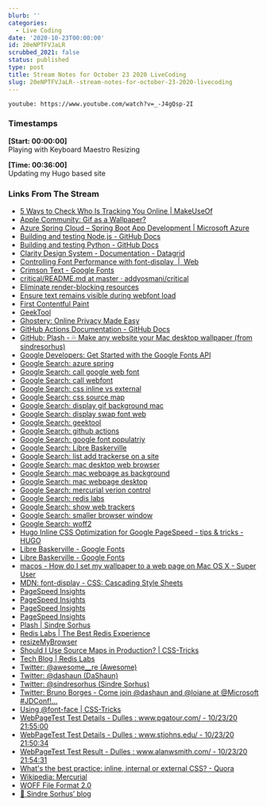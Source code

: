 ```yaml
---
blurb: ''
categories:
  - Live Coding
date: '2020-10-23T00:00:00'
id: 20eNPTFVJaLR
scrubbed_2021: false
status: published
type: post
title: Stream Notes for October 23 2020 LiveCoding
slug: 20eNPTFVJaLR--stream-notes-for-october-23-2020-livecoding
---
```


`youtube: https://www.youtube.com/watch?v=_-J4gQsp-2I`


### Timestamps

<span class="post-info">__[Start: 00:00:00]__</span><br />
Playing with Keyboard Maestro Resizing

<span class="post-info">__[Time: 00:36:00]__</span><br />
Updating my Hugo based site

### Links From The Stream


- [5 Ways to Check Who Is Tracking You Online | MakeUseOf](https://www.makeuseof.com/tag/check-who-tracking-you-online/)
- [Apple Community: Gif as a Wallpaper?](https://discussions.apple.com/thread/7509329)
- [Azure Spring Cloud – Spring Boot App Development | Microsoft Azure](https://azure.microsoft.com/en-us/services/spring-cloud/)
- [Building and testing Node.js - GitHub Docs](https://docs.github.com/en/free-pro-team@latest/actions/guides/building-and-testing-nodejs)
- [Building and testing Python - GitHub Docs](https://docs.github.com/en/free-pro-team@latest/actions/guides/building-and-testing-python)
- [Clarity Design System - Documentation - Datagrid](https://clarity.design/documentation/datagrid/custom-sorting)
- [Controlling Font Performance with font-display  |  Web](https://developers.google.com/web/updates/2016/02/font-display)
- [Crimson Text - Google Fonts](https://fonts.google.com/specimen/Crimson+Text?sort=popularity&sidebar.open=true&selection.family=Crimson+Text:ital,wght@0,400;0,700;1,400)
- [critical/README.md at master · addyosmani/critical](https://github.com/addyosmani/critical/blob/master/README.md)
- [Eliminate render-blocking resources](https://web.dev/render-blocking-resources/?utm_source=lighthouse&utm_medium=unknown)
- [Ensure text remains visible during webfont load](https://web.dev/font-display/?utm_source=lighthouse&utm_medium=unknown)
- [First Contentful Paint](https://web.dev/first-contentful-paint/?utm_source=lighthouse&utm_medium=unknown)
- [GeekTool](https://www.tynsoe.org/v2/geektool/)
- [Ghostery: Online Privacy Made Easy](https://www.ghostery.com/)
- [GitHub Actions Documentation - GitHub Docs](https://docs.github.com/en/free-pro-team@latest/actions)
- [GitHub: Plash - 💦 Make any website your Mac desktop wallpaper (from sindresorhus)](https://github.com/sindresorhus/Plash)
- [Google Developers: Get Started with the Google Fonts API](https://developers.google.com/fonts/docs/getting_started)
- [Google Search: azure spring](https://www.google.com/search?client=safari&rls=en&q=azure+spring&ie=UTF-8&oe=UTF-8)
- [Google Search: call google web font](https://www.google.com/search?client=safari&rls=en&q=call+google+web+font&ie=UTF-8&oe=UTF-8)
- [Google Search: call webfont](https://www.google.com/search?client=safari&rls=en&q=call+webfont&ie=UTF-8&oe=UTF-8)
- [Google Search: css inline vs external](https://www.google.com/search?client=safari&rls=en&q=css+inline+vs+external&ie=UTF-8&oe=UTF-8)
- [Google Search: css source map](https://www.google.com/search?client=safari&rls=en&q=css+source+map&ie=UTF-8&oe=UTF-8)
- [Google Search: display gif background mac](https://www.google.com/search?client=safari&rls=en&q=display+gif+background+mac&ie=UTF-8&oe=UTF-8)
- [Google Search: display swap font web](https://www.google.com/search?client=safari&rls=en&q=display+swap+font+web&ie=UTF-8&oe=UTF-8)
- [Google Search: geektool](https://www.google.com/search?client=safari&rls=en&q=geektool&ie=UTF-8&oe=UTF-8)
- [Google Search: github actions](https://www.google.com/search?client=safari&rls=en&q=github+actions&ie=UTF-8&oe=UTF-8)
- [Google Search: google font populatriy](https://www.google.com/search?client=safari&rls=en&q=google+font+populatriy&ie=UTF-8&oe=UTF-8)
- [Google Search: Libre Baskerville](https://www.google.com/search?client=safari&rls=en&q=Libre+Baskerville&ie=UTF-8&oe=UTF-8)
- [Google Search: list add trackerse on a site](https://www.google.com/search?q=list+add+trackerse+on+a+site&newwindow=1&client=safari&rls=en&ei=noiTX5TcFKiG5wLV86HYBQ&start=10&sa=N&ved=2ahUKEwiUo4j7jszsAhUow1kKHdV5CFsQ8NMDegQIFRBD&biw=937&bih=587)
- [Google Search: mac desktop web browser](https://www.google.com/search?client=safari&rls=en&q=mac+desktop+web+browser&ie=UTF-8&oe=UTF-8)
- [Google Search: mac webpage as background](https://www.google.com/search?client=safari&rls=en&q=mac+webpage+as+background&ie=UTF-8&oe=UTF-8)
- [Google Search: mac webpage desktop](https://www.google.com/search?client=safari&rls=en&q=mac+webpage+desktop&ie=UTF-8&oe=UTF-8)
- [Google Search: mercurial verion control](https://www.google.com/search?client=safari&rls=en&q=mercurial+verion+control&ie=UTF-8&oe=UTF-8)
- [Google Search: redis labs](https://www.google.com/search?client=safari&rls=en&q=redis+labs&ie=UTF-8&oe=UTF-8)
- [Google Search: show web trackers](https://www.google.com/search?client=safari&rls=en&q=show+web+trackers&ie=UTF-8&oe=UTF-8)
- [Google Search: smaller browser window](https://www.google.com/search?client=safari&rls=en&q=smaller+browser+window&ie=UTF-8&oe=UTF-8)
- [Google Search: woff2](https://www.google.com/search?client=safari&rls=en&q=woff2&ie=UTF-8&oe=UTF-8)
- [Hugo Inline CSS Optimization for Google PageSpeed - tips & tricks - HUGO](https://discourse.gohugo.io/t/hugo-inline-css-optimization-for-google-pagespeed/6032)
- [Libre Baskerville - Google Fonts](https://fonts.google.com/specimen/Libre+Baskerville#pairings)
- [Libre Baskerville - Google Fonts](https://fonts.google.com/specimen/Libre+Baskerville?sort=popularity&query=basker)
- [macos - How do I set my wallpaper to a web page on Mac OS X - Super User](https://superuser.com/questions/160949/how-do-i-set-my-wallpaper-to-a-web-page-on-mac-os-x)
- [MDN: font-display - CSS: Cascading Style Sheets](https://developer.mozilla.org/en-US/docs/Web/CSS/@font-face/font-display)
- [PageSpeed Insights](https://developers.google.com/speed/pagespeed/insights/?url=https%3A%2F%2Fwww.alanwsmith.com&tab=mobile)
- [PageSpeed Insights](https://developers.google.com/speed/pagespeed/insights/?url=https%3A%2F%2Fwww.alanwsmith.com)
- [PageSpeed Insights](https://developers.google.com/speed/pagespeed/insights/?url=https%3A%2F%2Fwww.alanwsmith.com&tab=desktop)
- [PageSpeed Insights](https://developers.google.com/speed/pagespeed/insights/?url=https%3A%2F%2Fwww.stjohns.edu%2F)
- [Plash | Sindre Sorhus](https://sindresorhus.com/plash)
- [Redis Labs | The Best Redis Experience](https://redislabs.com/)
- [resizeMyBrowser](http://resizemybrowser.com/)
- [Should I Use Source Maps in Production? | CSS-Tricks](https://css-tricks.com/should-i-use-source-maps-in-production/)
- [Tech Blog | Redis Labs](https://redislabs.com/blog/tech-blog/)
- [Twitter: @awesome__re (Awesome)](https://twitter.com/awesome__re)
- [Twitter: @dashaun (DaShaun)](https://twitter.com/dashaun)
- [Twitter: @sindresorhus (Sindre Sorhus)](https://twitter.com/sindresorhus)
- [Twitter: Bruno Borges - Come join @dashaun and @loiane at @Microsoft #JDConf!...](https://twitter.com/brunoborges/status/1319684773678202880)
- [Using @font-face | CSS-Tricks](https://css-tricks.com/snippets/css/using-font-face/)
- [WebPageTest Test Details - Dulles : www.pgatour.com/ - 10/23/20 21:55:00](https://www.webpagetest.org/result/201024_DiWS_b7e998187f04f0b8d655661597a63a55/1/details/#waterfall_view_step1)
- [WebPageTest Test Details - Dulles : www.stjohns.edu/ - 10/23/20 21:50:34](https://www.webpagetest.org/result/201024_DiZA_63f92db71e7fb78d0f988ca1cc117d38/1/details/#waterfall_view_step1)
- [WebPageTest Test Result - Dulles : www.alanwsmith.com/ - 10/23/20 21:54:31](https://www.webpagetest.org/result/201024_DiA0_27087593eed20c22b10b46fb96f6368f/)
- [What's the best practice: inline, internal or external CSS? - Quora](https://www.quora.com/Whats-the-best-practice-inline-internal-or-external-CSS)
- [Wikipedia: Mercurial](https://en.wikipedia.org/wiki/Mercurial)
- [WOFF File Format 2.0](https://www.w3.org/TR/WOFF2/)
- [🦄 Sindre Sorhus’ blog](https://blog.sindresorhus.com/)
